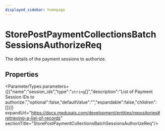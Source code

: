 ```yaml
---
displayed_sidebar: homepage
---
```



# StorePostPaymentCollectionsBatchSessionsAuthorizeReq

The details of the payment sessions to authorize.

## Properties

<ParameterTypes parameters={[{"name":"session_ids","type":"`string`[]","description":"List of Payment Session IDs to authorize.","optional":false,"defaultValue":"","expandable":false,"children":[]}]} expandUrl="https://docs.medusajs.com/development/entities/repositories#retrieving-a-list-of-records" sectionTitle="StorePostPaymentCollectionsBatchSessionsAuthorizeReq"/>
